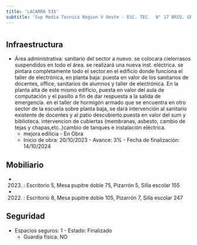 ```yaml
---
title: 'LACARRA 535'
subtitle: 'Sup Media Tecnica Region V Oeste - ESC. TEC.  N° 17 BRIG. GRAL. CORNELIO SAAVEDRA - CAIYJ LACARRA'
---
```


#
## Infraestructura

* Área administrativa: sanitario del sector a nuevo. se colocara cielorrasos suspendidos en todo el área. se realizará una nueva inst. eléctrica. se pintara completamente todo el sector.en el edificio donde funciona el taller de electrónica, en planta baja: puesta en valor de los sanitarios de docentes, office, sanitarios de alumnos y taller de electrónica.
En la planta alta de este mismo edificio, puesta en valor del aula de computación y el pasillo a fin de dar respuesta a la salida de emergencia. en el taller de hormigón armado que se encuentra en otro sector de la escuela sobre planta baja, se dará intervención al sanitario existente de docentes y al patio descubierto.puesta en valor del sum y biblioteca. intervencion de cubiertas (membranas, asbesto, cambio de tejas y chapas,etc..)cambio de tanques e instalación eléctrica. 
    + mejora edilicia - En Obra 
    + Inicio de obra: 20/10/2023 - Avance: 3% - Fecha de finalización: 14/10/2024 






## Mobiliario

*  (2023) : Escritorio 5, Mesa pupitre doble 75, Pizarrón 5, Silla escolar 155 

*  (2022) : Escritorio 8, Mesa pupitre doble 105, Pizarrón 7, Silla escolar 247 





## Seguridad

*  Espacios seguros: 1 - Estado: Finalizado 
    + Guardia física: NO



